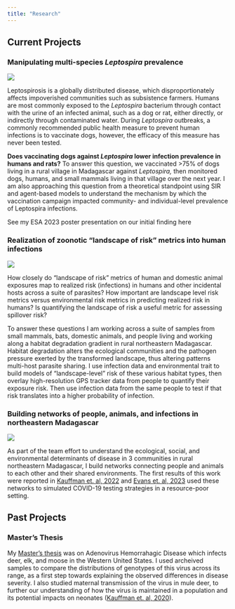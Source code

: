 ```yaml
---
title: "Research"
---
```


## Current Projects

### Manipulating multi-species *Leptospira* prevalence

![](dog-2.jpg)

Leptospirosis is a globally distributed disease, which disproportionately affects impoverished communities such as subsistence farmers. Humans are most commonly exposed to the *Leptospira* bacterium through contact with the urine of an infected animal, such as a dog or rat, either directly, or indirectly through contaminated water. During *Leptospira* outbreaks, a commonly recommended public health measure to prevent human infections is to vaccinate dogs, however, the efficacy of this measure has never been tested.

**Does vaccinating dogs against *Leptospira* lower infection prevalence in humans and rats?** To answer this question, we vaccinated \>75% of dogs living in a rural village in Madagascar against *Leptospira,* then monitored dogs, humans, and small mammals living in that village over the next year. I am also approaching this question from a theoretical standpoint using SIR and agent-based models to understand the mechanism by which the vaccination campaign impacted community- and individual-level prevalence of Leptospira infections.

See my ESA 2023 poster presentation on our initial finding here

### Realization of zoonotic "landscape of risk" metrics into human infections

![](ch3schema.png)

How closely do "landscape of risk" metrics of human and domestic animal exposures map to realized risk (infections) in humans and other incidental hosts across a suite of parasites? How important are landscape level risk metrics versus environmental risk metrics in predicting realized risk in humans? Is quantifying the landscape of risk a useful metric for assessing spillover risk?

To answer these questions I am working across a suite of samples from small mammals, bats, domestic animals, and people living and working along a habitat degradation gradient in rural northeastern Madagascar. Habitat degradation alters the ecological communities and the pathogen pressure exerted by the transformed landscape, thus altering patterns multi-host parasite sharing. I use infection data and environmental trait to build models of "landscape-level" risk of these various habitat types, then overlay high-resolution GPS tracker data from people to quantify their exposure risk. Then use infection data from the same people to test if that risk translates into a higher probability of infection.

### Building networks of people, animals, and infections in northeastern Madagascar

![](S1_colored_networks.png)

As part of the team effort to understand the ecological, social, and environmental determinants of disease in 3 communities in rural northeastern Madagascar, I build networks connecting people and animals to each other and their shared environments. The first results of this work were reported in [Kauffman et. al, 2022](publications.qmd#2022) and [Evans et. al, 2023](publications.qmd#2023) used these networks to simulated COVID-19 testing strategies in a resource-poor setting.

## Past Projects

### Master's Thesis

My [Master's thesis](publications.qmd#2019) was on Adenovirus Hemorrahagic Disease which infects deer, elk, and moose in the Western United States. I used archeived samples to compare the distributions of genotypes of this virus across its range, as a first step towards explaining the observed differences in disease severity. I also studied maternal transmission of the virus in mule deer, to further our understanding of how the virus is maintained in a population and its potential impacts on neonates ([Kauffman et. al, 2020](publications.qmd#2020)).
